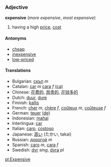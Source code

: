 ===Adjective===
'''expensive''' (''more expensive'', ''most expensive'')

# having a high [[price]], [[cost]]

====Antonyms====

*[[cheap]]
*[[inexpensive]]
*[[low-priced]]

====Translations====
*Bulgarian: [[скъп]] ''m''
*Catalan: [[car]] ''m'' [[cara]] ''f'' [[:ca:car|(ca)]]
*Chinese: [[花费的]], [[昂贵的]], [[花钱多的]]
*Dutch: [[duur]], [[dure]]
*Finnish: [[kallis]]
*French: [[cher]] ''m'', [[chère]] ''f'', [[coûteux]] ''m'', [[coûteuse]] ''f''
*German: [[teuer]] [[:de:teuer|(de)]]
*Indonesian: [[mahal]]
*Interlingua: [[car]]
*Italian: [[caro]], [[costoso]]
*Japanese: [[高い]] (たかい, takai)
*Russian: [[дорогой]] ''m''
*Spanish: [[caro]] ''m'', [[cara]] ''f''
*Swedish: [[dyr]] ''sing'', [[dyra]] ''pl''

[[pl:Expensive]]